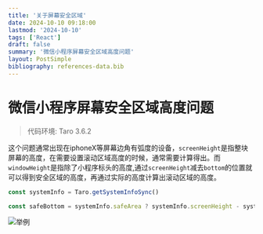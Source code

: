 ```yaml
---
title: '关于屏幕安全区域'
date: 2024-10-10 09:18:00
lastmod: '2024-10-10'
tags: ['React']
draft: false
summary: '微信小程序屏幕安全区域高度问题'
layout: PostSimple
bibliography: references-data.bib
---
```


# 微信小程序屏幕安全区域高度问题

> 代码环境: Taro 3.6.2

这个问题通常出现在iphoneX等屏幕边角有弧度的设备，`screenHeight`是指整块屏幕的高度，在需要设置滚动区域高度的时候，通常需要计算得出。而`windowHeight`是指除了小程序标头的高度,通过`screenHeight`减去`bottom`的位置就可以得到安全区域的高度，再通过实际的高度计算出滚动区域的高度。

```js
const systemInfo = Taro.getSystemInfoSync()

const safeBottom = systemInfo.safeArea ? systemInfo.screenHeight - systemInfo.safeArea.bottom : 0
```

![举例](/static/images/screenArea.png)
